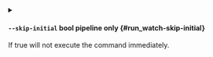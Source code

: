 
<details className="config-field -function" data-expandable="false">
<summary>

#### `--skip-initial` <span className="config-field-type">bool</span> <span className="config-field-enum"></span> <span className="config-field-default -return"></span> <span className="config-field-required" data-required="false">pipeline only</span>  {#run_watch-skip-initial}

If true will not execute the command immediately.

</summary>



</details>
